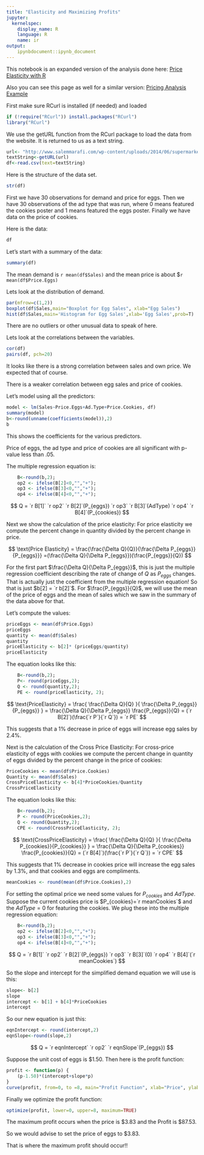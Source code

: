 ```yaml
---
title: "Elasticity and Maximizing Profits"
jupyter:
  kernelspec:
    display_name: R
    language: R
    name: ir
output:
    ipynbdocument::ipynb_document
---
```

This notebook is an expanded version of the analysis done here: 
[Price Elasticity with R](http://www.salemmarafi.com/code/price-elasticity-with-r)   

Also you can see this page as well for a similar version:
[Pricing Analysis Example](https://rstudio-pubs-static.s3.amazonaws.com/185880_f9e3e3ee84314609b531524dfa3f4f1b.html) 

First make sure RCurl is installed (if needed) and loaded

```r
if (!require("RCurl")) install.packages("RCurl")
library("RCurl")
```

We use the getURL function from the RCurl package to load the data from the website. It is returned to us as a text string. 

```r
url<- "http://www.salemmarafi.com/wp-content/uploads/2014/06/supermarket.csv"
textString<-getURL(url)
df<-read.csv(text=textString)
```

Here is the structure of the data set.

```r
str(df)
```

First we have 30 observations for demand and price for eggs. Then we have 30 observations of the ad type that was run, where 0 means featured the cookies poster and 1 means featured the eggs poster. Finally we have data on the price of cookies.  

Here is the data: 

```r
df
```

Let's start with a summary of the data:  

```r
summary(df)
```

The mean demand is `r mean(df$Sales)` and the mean price is about \$`r mean(df$Price.Eggs)`   

Lets look at the distribution of demand. 

```r
par(mfrow=c(1,2))
boxplot(df$Sales,main="Boxplot for Egg Sales", xlab="Egg Sales")
hist(df$Sales,main='Histogram for Egg Sales',xlab='Egg Sales',prob=T)
```

There are no outliers or other unusual data to speak of here. 

Lets look at the correlations between the variables.

```r
cor(df)
pairs(df, pch=20)
```

It looks like there is a strong correlation between sales and own price. We expected that of course.

There is a weaker correlation between egg sales and price of cookies. 

Let's model using all the predictors:
 
```r
model <- lm(Sales~Price.Eggs+Ad.Type+Price.Cookies, df)
summary(model)
b<-round(unname(coefficients(model)),2)
b
```

This shows the coefficients for the various predictors. 

Price of eggs, the ad type and price of cookies are all significant with p-value less than .05.    

The multiple regression equation is:    

```r
    B<-round(b,2);
    op2 <- ifelse(B[2]<0,"","+");
    op3 <- ifelse(B[3]<0,"","+");
    op4 <- ifelse(B[4]<0,"","+");
```
$$
    Q = `r B[1]` `r op2` 
        `r B[2]`(P_{eggs}) `r op3` 
	`r B[3]`(AdType) `r op4` 
	`r B[4]`(P_{cookies}) 
$$

Next we show the calculation of the price elasticity: For price elasticity we compute the percent change in quantity divided by the percent change in price. 

$$
\text{Price Elasticity} = \frac{\frac{\Delta Q}{Q}}{\frac{\Delta P_{eggs}}{P_{eggs}}}
			=(\frac{\Delta Q}{\Delta P_{eggs}})(\frac{P_{eggs}}{Q})
$$

For the first part $\frac{\Delta Q}{\Delta P_{eggs}}$, this is just the multiple regression coefficient describing the rate of change of $Q$ as $P_{eggs}$ changes. That is actually just the coefficient from the multiple regression equation! So that is just $b[2] = `r b[2]`$. For $\frac{P_{eggs}}{Q}$, we will use the mean of the price of eggs and the mean of sales which we saw in the summary of the data above for that. 

Let's compute the values:

```r
priceEggs <- mean(df$Price.Eggs)
priceEggs
quantity <- mean(df$Sales)
quantity
priceElasticity <- b[2]* (priceEggs/quantity)
priceElasticity
```

The equation looks like this: 

```r
    B<-round(b,2);
    P<- round(priceEggs,2);
    Q <- round(quantity,2);
    PE <- round(priceElasticity, 2);
```
$$
\text{PriceElasticity} =
    \frac{ \frac{\Delta Q}{Q} }{ \frac{\Delta P_{eggs}}{P_{eggs}} } =
    \frac{\Delta Q}{\Delta P_{eggs}} \frac{P_{eggs}}{Q} =
    (`r B[2]`)(\frac{`r P`}{`r Q`}) =
    `r PE`
$$

This suggests that a 1% decrease in price of eggs will increase egg sales by 2.4%.

Next is the calculation of the Cross Price Elasticity: For cross-price elasticity of eggs with cookies we compute the percent change in quantity of eggs divided by the percent change in the price of cookies: 

```r
PriceCookies <- mean(df$Price.Cookies)
Quantity <- mean(df$Sales)
CrossPriceElasticity <- b[4]*PriceCookies/Quantity
CrossPriceElasticity
```

The equation looks like this: 

```r
    B<-round(b,2);
    P <- round(PriceCookies,2);
    Q <- round(Quantity,2);
    CPE <- round(CrossPriceElasticity, 2);
```
$$
\text{CrossPriceElasticity} =
    \frac{ \frac{\Delta Q}{Q} }{ \frac{\Delta P_{cookies}}{P_{cookies}} } =
    \frac{\Delta Q}{\Delta P_{cookies}} \frac{P_{cookies}}{Q} =
    (`r B[4]`)(\frac{`r P`}{`r Q`}) =
    `r CPE`
$$

This suggests that 1% decrease in cookies price will increase the egg sales by 1.3%, and that cookies and eggs are compliments.

```r
meanCookies <- round(mean(df$Price.Cookies),2)
```
For setting the optimal price we need some values for $P_{cookies}$ and $AdType$. Suppose the current cookies price is $P_{cookies}=`r meanCookies`$ and the $AdType = 0$ for featuring the cookies. We plug these into the multiple regression equation:

```r
    B<-round(b,2);
    op2 <- ifelse(B[2]<0,"","+");
    op3 <- ifelse(B[3]<0,"","+");
    op4 <- ifelse(B[4]<0,"","+");
```
$$
    Q = `r B[1]` `r op2` 
        `r B[2]`(P_{eggs}) `r op3` 
	`r B[3]`(0) `r op4` 
	`r B[4]`(`r meanCookies`) 
$$

So the slope and intercept for the simplified demand equation we will use is this:

```r
slope<- b[2]
slope
intercept <- b[1] + b[4]*PriceCookies
intercept
```

So our new equation is just this:

```r
eqnIntercept <- round(intercept,2)
eqnSlope<-round(slope,2)
```
$$   
Q  = `r eqnIntercept` `r op2` `r eqnSlope`(P_{eggs})
$$

Suppose the unit cost of eggs is $1.50. Then here is the profit function:

```r
profit <- function(p) {
    (p-1.50)*(intercept+slope*p)
}
curve(profit, from=0, to =8, main="Profit Function", xlab="Price", ylab="Profit")
```

Finally we optimize the profit function:

```r
optimize(profit, lower=0, upper=8, maximum=TRUE)
```

The maximum profit occurs when the price is \$3.83 and the Profit is \$87.53.

So we would advise to set the price of eggs to \$3.83.

That is where the maximum profit should occur!!
